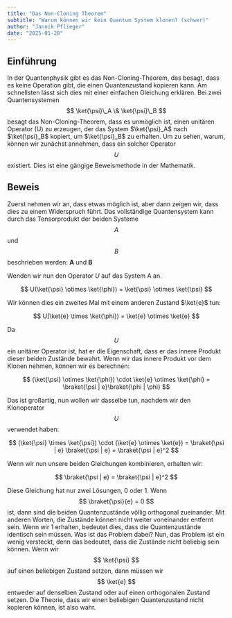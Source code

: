 ```yaml
---
title: "Das Non-Cloning Theorem"
subtitle: "Warum können wir kein Quantum System klonen? (schwer)"
author: "Jannik Pflieger"
date: "2025-01-20"
---
```


## Einführung

In der Quantenphysik gibt es das Non-Cloning-Theorem, das besagt, dass es keine Operation gibt, die einen Quantenzustand kopieren kann.
Am schnellsten lässt sich dies mit einer einfachen Gleichung erklären.
Bei zwei Quantensystemen $$ \ket{\psi}\_A \& \ket{\psi}\_B $$ besagt das Non-Cloning-Theorem, dass es unmöglich ist, einen unitären Operator (U) zu erzeugen, der das System $\ket{\psi}_A$ nach $\ket{\psi}_B$ kopiert, um $\ket{\psi}_B$ zu erhalten.
Um zu sehen, warum, können wir zunächst annehmen, dass ein solcher Operator $$ U $$ existiert.
Dies ist eine gängige Beweismethode in der Mathematik.

## Beweis

Zuerst nehmen wir an, dass etwas möglich ist, aber dann zeigen wir, dass dies zu einem Widerspruch führt.
Das vollständige Quantensystem kann durch das Tensorprodukt der beiden Systeme $$ A $$ und $$ B $$ beschrieben werden:
**A** und **B**

Wenden wir nun den Operator $U$ auf das System A an.

$$
U(\ket{\psi} \otimes \ket{\phi}) = \ket{\psi} \otimes \ket{\psi}
$$

Wir können dies ein zweites Mal mit einem anderen Zustand $\ket{e}$ tun:

$$
U(\ket{e} \times \ket{\phi}) = \ket{e} \otimes \ket{e}
$$

Da $$ U $$ ein unitärer Operator ist, hat er die Eigenschaft, dass er das innere Produkt dieser beiden Zustände bewahrt.
Wenn wir das innere Produkt vor dem Klonen nehmen, können wir es berechnen:

$$
(\ket{\psi} \otimes \ket{\phi}) \cdot \ket{e} \otimes \ket{\phi} = \braket{\psi | e}\braket{\phi | \phi}
$$

Das ist großartig, nun wollen wir dasselbe tun, nachdem wir den Klonoperator $$ U $$ verwendet haben:

$$
(\ket{\psi} \times \ket{\psi}) \cdot (\ket{e} \otimes \ket{e}) = \braket{\psi | e} \braket{\psi | e} = \braket{\psi | e}^2
$$

Wenn wir nun unsere beiden Gleichungen kombinieren, erhalten wir:

$$
\braket{\psi | e} = \braket{\psi | e}^2
$$

Diese Gleichung hat nur zwei Lösungen, 0 oder 1. Wenn $$ \braket{\psi}{e} = 0 $$ ist, dann sind die beiden Quantenzustände völlig orthogonal zueinander. Mit anderen Worten, die Zustände können nicht weiter voneinander entfernt sein.
Wenn wir 1 erhalten, bedeutet dies, dass die Quantenzustände identisch sein müssen.
Was ist das Problem dabei?
Nun, das Problem ist ein wenig versteckt, denn das bedeutet, dass die Zustände nicht beliebig sein können.
Wenn wir $$ \ket{\psi} $$ auf einen beliebigen Zustand setzen, dann müssen wir $$ \ket{e} $$ entweder auf denselben Zustand oder auf einen orthogonalen Zustand setzen.
Die Theorie, dass wir einen beliebigen Quantenzustand nicht kopieren können, ist also wahr.
